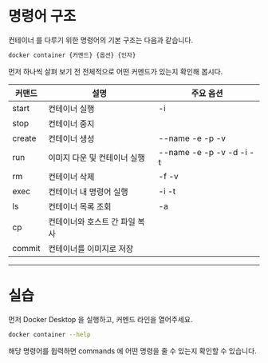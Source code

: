 # 명령어 구조

컨테이너 를 다루기 위한 명령어의 기본 구조는 다음과 같습니다.

```bash
docker container {커멘드} {옵션} {인자}
```

먼저 하나씩 살펴 보기 전 전체적으로 어떤 커멘드가 있는지 확인해 봅시다.

| 커맨드 | 설명 | 주요 옵션 |
| --- | --- | --- |
| start | 컨테이너 실행 | -i |
| stop | 컨테이너 중지 | |
| create | 컨테이너 생성 | --name -e -p -v |
| run | 이미지 다운 및 컨테이너 실행 | --name -e -p -v -d -i -t |
| rm | 컨테이너 삭제 | -f -v |
| exec | 컨테이너 내 명령어 실행 | -i -t |
| ls | 컨테이너 목록 조회 | -a |
| cp | 컨테이너와 호스트 간 파일 복사 | |
| commit | 컨테이너를 이미지로 저장 | |


***
# 실습
먼저 Docker Desktop 을 실행하고, 커멘드 라인을 열어주세요.

```bash
docker container --help
```

해당 명령어를 윕력하면 commands 에 어떤 명령을 줄 수 있는지 확인할 수 있습니다.
